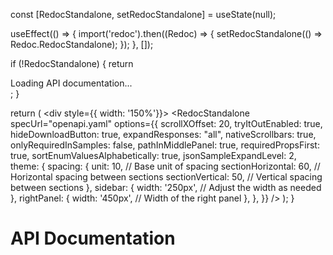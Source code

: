 
  const [RedocStandalone, setRedocStandalone] = useState(null);

  useEffect(() => {
    import('redoc').then((Redoc) => {
      setRedocStandalone(() => Redoc.RedocStandalone);
    });
  }, []);

  if (!RedocStandalone) {
    return <div>Loading API documentation...</div>;
  }

  return (
    <div style={{ width: '150%'}}>
    <RedocStandalone
      specUrl="openapi.yaml"
      options={{
        scrollXOffset: 20,
        tryItOutEnabled: true,
        hideDownloadButton: true,
        expandResponses: "all",
        nativeScrollbars: true,
        onlyRequiredInSamples: false,
        pathInMiddlePanel: true,
          requiredPropsFirst: true,
          sortEnumValuesAlphabetically: true,
        jsonSampleExpandLevel: 2,
          theme: {
          spacing: {
            unit: 10,  // Base unit of spacing
            sectionHorizontal: 60,  // Horizontal spacing between sections
            sectionVertical: 50,  // Vertical spacing between sections
          },
          sidebar: {
            width: '250px',  // Adjust the width as needed
          },
          rightPanel: {
            width: '450px', // Width of the right panel
          },
        },
      }}
    />
     </div>
  );
}

# API Documentation

<RedocAPI />

